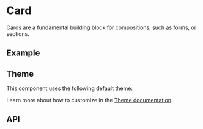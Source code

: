 
<Meta of={CardStories} />

# Card
Cards are a fundamental building block for compositions, such as forms, or sections.

## Example
<Canvas sourceState="shown" of={CardStories.Basic}/>

## Theme
This component uses the following default theme:

<ThemeRender theme={cardTheme} />

Learn more about how to customize in the [Theme documentation](/theme/getting-started).

## API
<PropsTable name="Card" />
